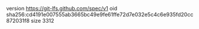 version https://git-lfs.github.com/spec/v1
oid sha256:cd4191e007555ab3665bc49e9fe61ffe72d7e032e5c4c6e935fd20cc872031f8
size 3312
